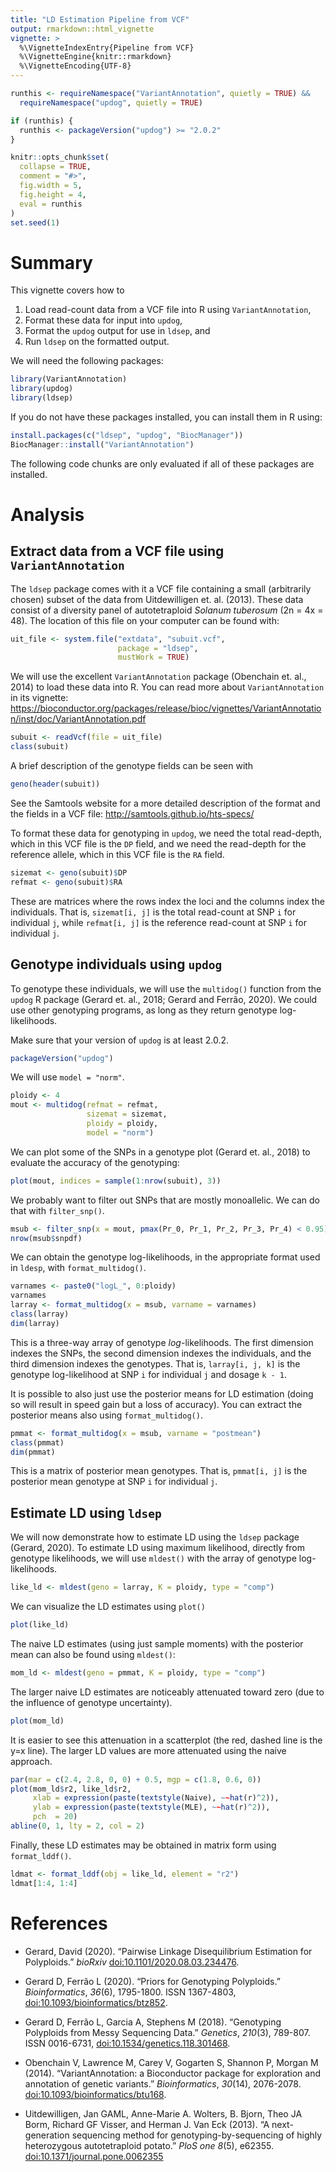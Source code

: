```yaml
---
title: "LD Estimation Pipeline from VCF"
output: rmarkdown::html_vignette
vignette: >
  %\VignetteIndexEntry{Pipeline from VCF}
  %\VignetteEngine{knitr::rmarkdown}
  %\VignetteEncoding{UTF-8}
---
```


```r
runthis <- requireNamespace("VariantAnnotation", quietly = TRUE) &&
  requireNamespace("updog", quietly = TRUE)

if (runthis) {
  runthis <- packageVersion("updog") >= "2.0.2"
}

knitr::opts_chunk$set(
  collapse = TRUE,
  comment = "#>",
  fig.width = 5,
  fig.height = 4,
  eval = runthis
)
set.seed(1)
```

# Summary

This vignette covers how to

1. Load read-count data from a VCF file into R using `VariantAnnotation`,
2. Format these data for input into `updog`,
3. Format the `updog` output for use in `ldsep`, and
4. Run `ldsep` on the formatted output.

We will need the following packages:
```r
library(VariantAnnotation)
library(updog)
library(ldsep)
```

If you do not have these packages installed, you can install them in R using:
```r
install.packages(c("ldsep", "updog", "BiocManager"))
BiocManager::install("VariantAnnotation")
```

The following code chunks are only evaluated if all of these packages are installed.

# Analysis

## Extract data from a VCF file using `VariantAnnotation`

The `ldsep` package comes with it a VCF file containing a small (arbitrarily chosen) subset of the data from Uitdewilligen et. al. (2013). These data consist of a diversity panel of autotetraploid *Solanum tuberosum* (2n = 4x = 48). The location of this file on your computer can be found with:
```r
uit_file <- system.file("extdata", "subuit.vcf", 
                        package = "ldsep",
                        mustWork = TRUE)
```

We will use the excellent `VariantAnnotation` package (Obenchain et. al., 2014) to load these data into R. You can read more about `VariantAnnotation` in its vignette: <https://bioconductor.org/packages/release/bioc/vignettes/VariantAnnotation/inst/doc/VariantAnnotation.pdf>
```r
subuit <- readVcf(file = uit_file)
class(subuit)
```

A brief description of the genotype fields can be seen with
```r
geno(header(subuit))
```

See the Samtools website for a more detailed description of the format and the fields in a VCF file: <http://samtools.github.io/hts-specs/>

To format these data for genotyping in `updog`, we need the total read-depth, which in this VCF file is the `DP` field, and we need the read-depth for the reference allele, which in this VCF file is the `RA` field.

```r
sizemat <- geno(subuit)$DP
refmat <- geno(subuit)$RA
```

These are matrices where the rows index the loci and the columns index the individuals. That is, `sizemat[i, j]` is the total read-count at SNP `i` for individual `j`, while `refmat[i, j]` is the reference read-count at SNP `i` for individual `j`.

## Genotype individuals using `updog`

To genotype these individuals, we will use the `multidog()` function from the `updog` R package (Gerard et. al., 2018; Gerard and Ferrão, 2020). We could use other genotyping programs, as long as they return genotype log-likelihoods.

Make sure that your version of `updog` is at least 2.0.2.

```r
packageVersion("updog")
```

We will use `model = "norm"`.
```r
ploidy <- 4
mout <- multidog(refmat = refmat, 
                 sizemat = sizemat, 
                 ploidy = ploidy, 
                 model = "norm")
```

We can plot some of the SNPs in a genotype plot (Gerard et. al., 2018) to evaluate the accuracy of the genotyping:
```r
plot(mout, indices = sample(1:nrow(subuit), 3))
```

We probably want to filter out SNPs that are mostly monoallelic. We can do that with `filter_snp()`.

```r
msub <- filter_snp(x = mout, pmax(Pr_0, Pr_1, Pr_2, Pr_3, Pr_4) < 0.95)
nrow(msub$snpdf)
```

We can obtain the genotype log-likelihoods, in the appropriate format used in `ldesp`, with `format_multidog()`.

```r
varnames <- paste0("logL_", 0:ploidy)
varnames
larray <- format_multidog(x = msub, varname = varnames)
class(larray)
dim(larray)
```

This is a three-way array of genotype *log*-likelihoods. The first dimension indexes the SNPs, the second dimension indexes the individuals, and the third dimension indexes the genotypes. That is, `larray[i, j, k]` is the genotype log-likelihood at SNP `i` for individual `j` and dosage `k - 1`.

It is possible to also just use the posterior means for LD estimation (doing so will result in speed gain but a loss of accuracy). You can extract the posterior means also using `format_multidog()`.

```r
pmmat <- format_multidog(x = msub, varname = "postmean")
class(pmmat)
dim(pmmat)
```

This is a matrix of posterior mean genotypes. That is, `pmmat[i, j]` is the posterior mean genotype at SNP `i` for individual `j`.

## Estimate LD using `ldsep`

We will now demonstrate how to estimate LD using the `ldsep` package (Gerard, 2020). To estimate LD using maximum likelihood, directly from genotype likelihoods, we will use `mldest()` with the array of genotype log-likelihoods.

```r
like_ld <- mldest(geno = larray, K = ploidy, type = "comp")
```

We can visualize the LD estimates using `plot()`
```r
plot(like_ld)
```

The naive LD estimates (using just sample moments) with the posterior mean can also be found using `mldest()`:

```r
mom_ld <- mldest(geno = pmmat, K = ploidy, type = "comp")
```

The larger naive LD estimates are noticeably attenuated toward zero (due to the influence of genotype uncertainty).
```r
plot(mom_ld)
```

It is easier to see this attenuation in a scatterplot (the red, dashed line is the y=x line). The larger LD values are more attenuated using the naive approach.
```r
par(mar = c(2.4, 2.8, 0, 0) + 0.5, mgp = c(1.8, 0.6, 0))
plot(mom_ld$r2, like_ld$r2, 
     xlab = expression(paste(textstyle(Naive), ~~hat(r)^2)), 
     ylab = expression(paste(textstyle(MLE), ~~hat(r)^2)), 
     pch  = 20)
abline(0, 1, lty = 2, col = 2)
```


Finally, these LD estimates may be obtained in matrix form using `format_lddf()`.

```r
ldmat <- format_lddf(obj = like_ld, element = "r2")
ldmat[1:4, 1:4]
```


# References

- Gerard, David (2020). "Pairwise Linkage Disequilibrium Estimation for Polyploids." _bioRxiv_ [doi:10.1101/2020.08.03.234476](https://doi.org/10.1101/2020.08.03.234476).

- Gerard D, Ferrão L (2020). "Priors for Genotyping Polyploids." _Bioinformatics_, *36*(6), 1795-1800. ISSN 1367-4803, [doi:10.1093/bioinformatics/btz852](https://doi.org/10.1093/bioinformatics/btz852).

- Gerard D, Ferrão L, Garcia A, Stephens M (2018). "Genotyping Polyploids from Messy Sequencing Data." _Genetics_, *210*(3), 789-807. ISSN 0016-6731, [doi:10.1534/genetics.118.301468](https://doi.org/10.1534/genetics.118.301468).

- Obenchain V, Lawrence M, Carey V, Gogarten S, Shannon P, Morgan M (2014). "VariantAnnotation: a Bioconductor package for exploration and annotation of genetic variants." _Bioinformatics_, *30*(14), 2076-2078. [doi:10.1093/bioinformatics/btu168](https://doi.org/10.1093/bioinformatics/btu168).

- Uitdewilligen, Jan GAML, Anne-Marie A. Wolters, B. Bjorn, Theo JA Borm, Richard GF Visser, and Herman J. Van Eck (2013). "A next-generation sequencing method for genotyping-by-sequencing of highly heterozygous autotetraploid potato." _PloS one_ *8*(5), e62355. [doi:10.1371/journal.pone.0062355](https://doi.org/10.1371/journal.pone.0062355)






